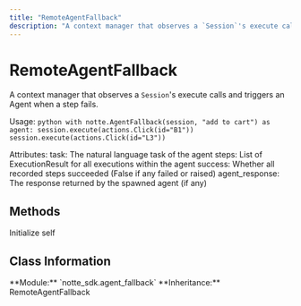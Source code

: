 ```yaml
---
title: "RemoteAgentFallback"
description: "A context manager that observes a `Session`'s execute calls and triggers an Agent when a step fails"
---
```


# RemoteAgentFallback

A context manager that observes a `Session`'s execute calls and triggers an Agent when a step fails.

Usage:
    ```python
    with notte.AgentFallback(session, "add to cart") as agent:
        session.execute(actions.Click(id="B1"))
        session.execute(actions.Click(id="L3"))
    ```

Attributes:
    task: The natural language task of the agent
    steps: List of ExecutionResult for all executions within the agent
    success: Whether all recorded steps succeeded (False if any failed or raised)
    agent_response: The response returned by the spawned agent (if any)

## Methods

<CardGroup cols={2}>
  <Card
    title="__init__"
    icon="function"
    href="/sdk-reference/remoteagentfallback/__init__"
  >
    Initialize self
  </Card>
</CardGroup>

## Class Information

<Info>
**Module:** `notte_sdk.agent_fallback`
**Inheritance:** RemoteAgentFallback
</Info>
